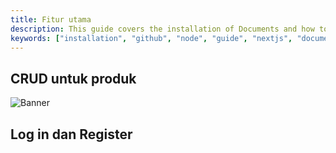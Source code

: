 ```yaml
---
title: Fitur utama
description: This guide covers the installation of Documents and how to edit your new project.
keywords: ["installation", "github", "node", "guide", "nextjs", "documents"]
---
```


## CRUD untuk produk
![Banner](/images/crud1.png)

## Log in dan Register
<CardGrid>
  <Card
    title="login"
    image="/images/login.png"
    external={true}
    variant="image"
  />
    <Card
    title="regisrasi"
    image="/images/registrasi.png"
    external={true}
    variant="image"
  />

</CardGrid>